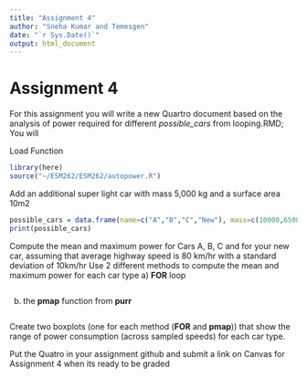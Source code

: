 ```yaml
---
title: "Assignment 4"
author: "Sneha Kumar and Temesgen"
date: "`r Sys.Date()`"
output: html_document
---
```

# Assignment 4

For this assignment you will write a new Quartro document based on the analysis of power required for different *possible_cars* from looping.RMD; You will


Load Function
```r
library(here)
source("~/ESM262/ESM262/autopower.R")
```
Add an additional super light car with mass 5,000 kg and a surface area 10m2
```r
possible_cars = data.frame(name=c("A","B","C","New"), mass=c(10000,65000,38000,5000), area=c(22,30,22,10),power=autopower(V=28, A=possible_cars$area, m=possible_cars$mass))
print(possible_cars)

```
Compute the mean and maximum power for Cars A, B, C and for your new car, assuming that average highway speed is 80 km/hr with a standard deviation of 10km/hr
Use 2 different methods to compute the mean and maximum power for each car type
a) **FOR** loop
```r

```
b) the **pmap** function from **purr**
```r

```
Create two boxplots (one for each method (**FOR** and **pmap**)) that show the range of power consumption (across sampled speeds) for each car type.

Put the Quatro in your assignment github and submit a link on Canvas for Assignment 4 when its ready to be graded

